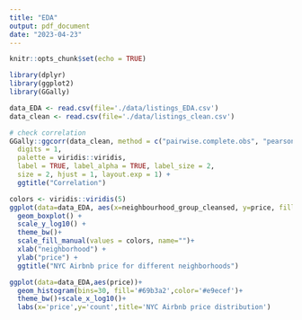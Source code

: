 ```yaml
---
title: "EDA"
output: pdf_document
date: "2023-04-23"
---
```


```r
knitr::opts_chunk$set(echo = TRUE)
```

```r
library(dplyr)
library(ggplot2)
library(GGally)
```

```r
data_EDA <- read.csv(file='./data/listings_EDA.csv')
data_clean <- read.csv(file='./data/listings_clean.csv')

```

```r
# check correlation
GGally::ggcorr(data_clean, method = c("pairwise.complete.obs", "pearson"),
  digits = 1, 
  palette = viridis::viridis,
  label = TRUE, label_alpha = TRUE, label_size = 2,
  size = 2, hjust = 1, layout.exp = 1) +
  ggtitle("Correlation")
```

```r
colors <- viridis::viridis(5)
ggplot(data=data_EDA, aes(x=neighbourhood_group_cleansed, y=price, fill=neighbourhood_group_cleansed)) +
  geom_boxplot() +
  scale_y_log10() +
  theme_bw()+
  scale_fill_manual(values = colors, name="")+
  xlab("neighborhood") +
  ylab("price") +
  ggtitle("NYC Airbnb price for different neighborhoods")
```
```r
ggplot(data=data_EDA,aes(price))+
  geom_histogram(bins=30, fill='#69b3a2',color='#e9ecef')+
  theme_bw()+scale_x_log10()+
  labs(x='price',y='count',title='NYC Airbnb price distribution')
```


